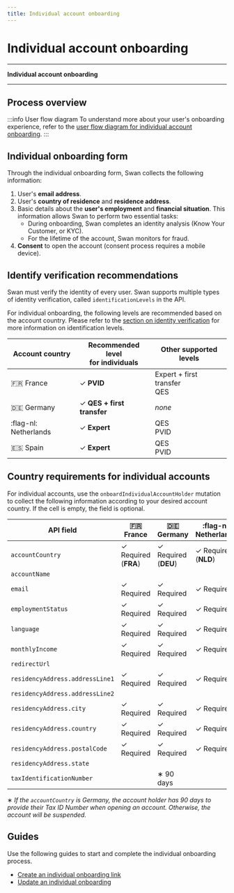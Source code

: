 ```yaml
---
title: Individual account onboarding
---
```


# Individual account onboarding


***

**Individual account onboarding** *<IndividualOnboardingDefinition />*

***

## Process overview


<OnboardingOverview accountType="an individual" numberSteps="four" />

:::info User flow diagram
To understand more about your user's onboarding experience, refer to the [user flow diagram for individual account onboarding](../support.mdx).
:::

## Individual onboarding form

Through the individual onboarding form, Swan collects the following information:

1. User's **email address**.
1. User's **country of residence** and **residence address**.
1. Basic details about the **user's employment** and **financial situation**. This information allows Swan to perform two essential tasks:
    * During onboarding, Swan completes an identity analysis (Know Your Customer, or KYC).
    * For the lifetime of the account, Swan monitors for fraud.
1. **Consent** to open the account (consent process requires a mobile device).

## Identify verification recommendations

Swan must verify the identity of every user.
Swan supports multiple types of identity verification, called `identificationLevels` in the API.

For individual onboarding, the following levels are recommended based on the account country.
Please refer to the [section on identity verification](https://docs.swan.io/concept/user#identification-level) for more information on identification levels.

| Account country | Recommended level<br/>for individuals | Other supported levels |
|---|---|---|
| :fr: France | ✓ **PVID** | Expert + first transfer<br/>QES |
| :de: Germany | ✓ **QES + first transfer** | *none* |
| :flag-nl: Netherlands | ✓ **Expert** | QES<br/>PVID |
| :es: Spain | ✓ **Expert** | QES<br/>PVID |

## Country requirements for individual accounts


<CountryReqs thisAccountType="individual" thatAccountType="company" />

For individual accounts, use the `onboardIndividualAccountHolder` mutation to collect the following information according to your desired account country.
If the cell is empty, the field is optional.

| API field | :fr:<br/>France | :de:<br/>Germany | :flag-nl:<br/>Netherlands | :es:<br/>Spain |
|---|---|---|---|---|
|`accountCountry`| ✓ Required (**FRA**) | ✓ Required (**DEU**) | ✓ Required (**NLD**) | ✓ Required (**ESP**) |
|`accountName`|  |  |  |  |
|`email`| ✓ Required | ✓ Required | ✓ Required | ✓ Required |
|`employmentStatus`| ✓ Required | ✓ Required | ✓ Required | ✓ Required |
|`language`| ✓ Required | ✓ Required | ✓ Required | ✓ Required |
|`monthlyIncome`| ✓ Required | ✓ Required | ✓ Required | ✓ Required |
|`redirectUrl`|  |  |  |  |
|`residencyAddress.addressLine1`| ✓ Required | ✓ Required | ✓ Required | ✓ Required |
|`residencyAddress.addressLine2`|  |  |  |
|`residencyAddress.city`| ✓ Required | ✓ Required | ✓ Required | ✓ Required |
|`residencyAddress.country`| ✓ Required | ✓ Required | ✓ Required | ✓ Required |
|`residencyAddress.postalCode`| ✓ Required | ✓ Required | ✓ Required | ✓ Required |
|`residencyAddress.state`|  |  |  |  |
|`taxIdentificationNumber`|  | ∗ 90 days |  |  |

∗ *If the `accountCountry` is Germany, the account holder has 90 days to provide their Tax ID Number when opening an account.
Otherwise, the account will be suspended.*

## Guides

Use the following guides to start and complete the individual onboarding process.

* [Create an individual onboarding link](./guide-create-onboarding.mdx)
* [Update an individual onboarding](./guide-update-onboarding.mdx)